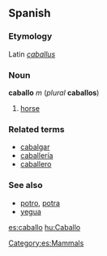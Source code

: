 ==Spanish==
===Etymology===
Latin ''[[caballus]]''
===Noun===
'''caballo''' ''m'' (''plural'' '''caballos''')

#[[horse]]

===Related terms===
*[[cabalgar]]
*[[caballería]]
*[[caballero]]

===See also===
*[[potro]], [[potra]]
*[[yegua]]

[[Category:es:Mammals]]
[[es:caballo]]
[[hu:Caballo]]